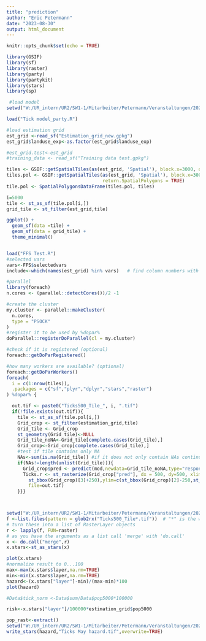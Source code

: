 ---
title: "prediction"
author: "Eric Petermann"
date: "2023-08-30"
output: html_document
---

```{r setup, include=FALSE}
knitr::opts_chunk$set(echo = TRUE)
```

````{r packages}
library(GSIF)
library(sf)
library(raster)
library(party)
library(partykit)
library(stars)
library(sp)
````

```{r mapping}
 #load model
setwd("W:/UR_intern/UR2/SW1-1/Mitarbeiter/Petermann/Veranstaltungen/2023/OpenGeoHub Summerschool Poznan/Hackathon/")

load("Tick model_party.R") 

#load estimation grid
est_grid <-read_sf("Estimation_grid_new.gpkg")
est_grid$landuse_exp<-as.factor(est_grid$landuse_exp)

#est_grid.test<-est_grid
#training_data <- read_sf("Training data test.gpkg")

tiles <- GSIF::getSpatialTiles(as(est_grid, 'Spatial'), block.x=3000, overlap.percent = 10, return.SpatialPolygons = FALSE)
tiles.pol <- GSIF::getSpatialTiles(as(est_grid, 'Spatial'), block.x=3000,block.y=3000,overlap.percent = 10,
                                   return.SpatialPolygons = TRUE)
tile.pol <- SpatialPolygonsDataFrame(tiles.pol, tiles)

i=5000
tile <- st_as_sf(tile.pol[i,])
grid_tile <- st_filter(est_grid,tile)

ggplot() +
  geom_sf(data =tile) +
  geom_sf(data = grid_tile) +
  theme_minimal()


load("FFS Test.R")
#selected vars
vars<-FFS$selectedvars
include<-which(names(est_grid) %in% vars)   # find column numbers with specific column names

#parallel
library(foreach)
n.cores <- (parallel::detectCores())/2 -1

#create the cluster
my.cluster <- parallel::makeCluster(
  n.cores, 
  type = "PSOCK"
)
#register it to be used by %dopar%
doParallel::registerDoParallel(cl = my.cluster)

#check if it is registered (optional)
foreach::getDoParRegistered()

#how many workers are available? (optional)
foreach::getDoParWorkers()
foreach(
  i = c(1:nrow(tiles)),
  .packages = c("sf","plyr","dplyr","stars","raster")
) %dopar% {

  out.tif <- paste0("Ticks500_Tile_", i, ".tif")
  if(!file.exists(out.tif)){
    tile <- st_as_sf(tile.pol[i,])
    Grid_crop <- st_filter(estimation_grid,tile)
    Grid_tile <- Grid_crop
    st_geometry(Grid_tile)<-NULL
    Grid_tile_noNA<-Grid_tile[complete.cases(Grid_tile),]
    Grid_crop<-Grid_crop[complete.cases(Grid_tile),]
    #test if tile contains only NA
    NAs<-sum(is.na(Grid_tile)) #if it does not only contain NAs continue with analysis, else next 
    if(NAs!=length(unlist(Grid_tile))){
      Grid_crop$pred <- predict(mod,newdata=Grid_tile_noNA,type="response")[,1]  #make prediction
      Ticks.r <- st_rasterize(Grid_crop["pred"], dx = 500, dy=500, xlim=c(st_bbox(Grid_crop)[1]-250,
        st_bbox(Grid_crop)[3]+250),ylim=c(st_bbox(Grid_crop)[2]-250,st_bbox(Grid_crop)[4]+250),
        file=out.tif)
    }}}



setwd("W:/UR_intern/UR2/SW1-1/Mitarbeiter/Petermann/Veranstaltungen/2023/OpenGeoHub Summerschool Poznan/Hackathon/Tiles/")
f <-list.files(pattern = glob2rx("Ticks500_Tile*.tif"))  # "*" is the wildcard
# turn these into a list of RasterLayer objects  
r <- lapply(f, FUN=raster) 
# as you have the arguments as a list call 'merge' with 'do.call'  
x <- do.call("merge",r) 
x.stars<-st_as_stars(x)

plot(x.stars)
#normalize result to 0...100
max<-max(x.stars$layer,na.rm=TRUE)
min<-min(x.stars$layer,na.rm=TRUE)
hazard<-(x.stars["layer"]-min)/(max-min)*100
plot(hazard)

#Data$tick_norm <-Data$sum/Data$pop5000*100000

risk<-x.stars["layer"]/100000*estimation_grid$pop5000

pop_rast<-extract()
setwd("W:/UR_intern/UR2/SW1-1/Mitarbeiter/Petermann/Veranstaltungen/2023/OpenGeoHub Summerschool Poznan/Hackathon/Tiles/")
write_stars(hazard,"Ticks May hazard.tif",overwrite=TRUE)
````